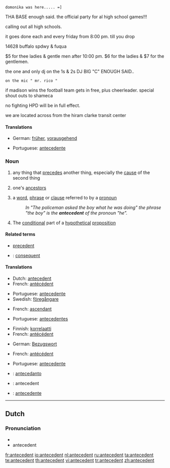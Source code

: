  domonika was here..... =] 





THA BASE 
enough said.
the official party for al high school games!!!

calling out all high schools.

it goes done each and every friday from 8:00 pm. till you drop

14628 buffalo spdwy & fuqua

$5 for thee ladies & gentle men after 10:00 pm. $6 for the ladies & $7 for the gentlemen.

the one and only dj on the 1s & 2s DJ BIG "C"  ENOUGH SAID..
 on the mic " mr. rico "

if madison wins the football team gets in free, plus cheerleader. special shout outs to shameca

no fighting HPD will be in full effect.




we are located across from the hiram clarke transit center

====Translations====
{{trans-top|earlier in time or order}}
* German: [[früher]], [[vorausgehend]]
{{trans-mid}}
* Portuguese: [[antecedente]]
{{trans-bottom}}

===Noun===
{{en-noun}}

# any thing that [[precede]]s another thing, especially the [[cause]] of the second thing
# {{in plural}} one's [[ancestor]]s
# {{grammar}} a [[word]], [[phrase]] or [[clause]] referred to by a [[pronoun]]
#: ''In "The policeman asked the boy what he was doing" the phrase "the boy" is the '''antecedent''' of the pronoun "he".''
# {{logic}} The [[conditional]] part of a [[hypothetical]] [[proposition]]

====Related terms====
* [[precedent]]
* {{i|logic}}: [[consequent]]

====Translations====
{{trans-top|any thing that precedes another thing}}
* Dutch: [[antecedent]] {{n}}
* French: [[antécédent]] {{m}}
{{trans-mid}}
* Portuguese: [[antecedente]] {{m}}
* Swedish: [[föregångare]] {{c}}
{{trans-bottom}}

{{trans-top|one's ancestors}}
* French: [[ascendant]] {{m}}
{{trans-mid}}
* Portuguese: [[antecedentes]] {{m|p}}
{{trans-bottom}}

{{trans-top|word, phrase or clause referred to by a pronoun}}
* Finnish: [[korrelaatti]]
* French: [[antécédent]] {{m}}
{{trans-mid}}
* German: [[Bezugswort]] {{n}}
{{trans-bottom}}

{{trans-top|conditional part of a hypothetical proposition}}
* French: [[antécédent]] {{m}}
{{trans-mid}}
* Portuguese: [[antecedente]] {{m}}
{{trans-bottom}}

{{checktrans-top}}
* {{ttbc|Ido}} : [[antecedanto]]
* {{ttbc|Latin}}: antecedent
* {{ttbc|Spanish}}: [[antecedente]]
{{trans-bottom}}

----

==Dutch==

===Pronunciation===
* {{audio|Nl-antecedent.ogg|audio}}
* antecedent

[[fr:antecedent]]
[[io:antecedent]]
[[nl:antecedent]]
[[ru:antecedent]]
[[ta:antecedent]]
[[te:antecedent]]
[[th:antecedent]]
[[vi:antecedent]]
[[tr:antecedent]]
[[zh:antecedent]]